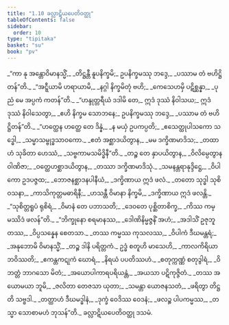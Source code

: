 ```yaml
---
title: "1.10 ခလ္လာဋိယပေတိဝတ္ထု"
tableOfContents: false
sidebar:
  order: 10
type: "tipitaka"
basket: "su"
book: "pv"
---
```



<DynamicBreadcrumb />

<Division number="58" book="pv" e="ch" v="19" p="133">

<Paragraph number="68" type="verses" book="pv">
_“ကာ နု အန္တောဝိမာနသ္မိံ,_  
_တိဋ္ဌန္တီ နူပနိက္ခမိ;_  
ဥပနိက္ခမဿု ဘဒ္ဒေ,_  
_ပဿာမ တံ ဗဟိဋ္ဌိတန်”တိ._  

</Paragraph>

</Division>
<Division number="59" book="pv" e="ch" v="19" p="134">

<Paragraph number="69" type="verses" book="pv">
_“အဋ္ဋီယာမိ ဟရာယာမိ,_  
_နဂ္ဂါ နိက္ခမိတုံ ဗဟိ;_  
_ကေသေဟမှိ ပဋိစ္ဆန္နာ,_  
_ပုညံ မေ အပ္ပကံ ကတန်”တိ._  

</Paragraph>

</Division>
<Division number="60" book="pv" e="ch" v="19" p="134">

<Paragraph number="70" book="pv">
_“ဟန္ဒုတ္တရီယံ ဒဒါမိ တေ,_  
ဣဒံ ဒုဿံ နိဝါသယ;_  
ဣဒံ ဒုဿံ နိဝါသေတွာ,_  
_ဧဟိ နိက္ခမ သောဘနေ;_  
ဥပနိက္ခမဿု ဘဒ္ဒေ,_  
_ပဿာမ တံ ဗဟိဋ္ဌိတန်”တိ._  

</Paragraph>

</Division>
<Division number="61" book="pv" e="ch" v="19" p="134">

<Paragraph number="71" type="verses" book="pv">
_“ဟတ္ထေန ဟတ္ထေ တေ ဒိန္နံ,_  
_န မယှံ ဥပကပ္ပတိ;_  
_ဧသေတ္ထုပါသကော သဒ္ဓေါ,_  
_သမ္မာသမ္ဗုဒ္ဓသာဝကော._  

</Paragraph>

</Division>
<Division number="62" book="pv" e="ch" v="19" p="134">

<Paragraph number="72" type="verses" book="pv">
_ဧတံ အစ္ဆာဒယိတွာန,_  
_မမ ဒက္ခိဏမာဒိသ;_  
_တထာဟံ သုခိတာ ဟေဿံ,_  
_သဗ္ဗကာမသမိဒ္ဓိနီ”တိ._  

</Paragraph>

</Division>
<Division number="63" book="pv" e="ch" v="19" p="134">

<Paragraph number="73" type="verses" book="pv">
_တဉ္စ တေ နှာပယိတွာန,_  
_ဝိလိမ္ပေတွာန ဝါဏိဇာ;_  
_ဝတ္ထေဟစ္ဆာဒယိတွာန,_  
_တဿာ ဒက္ခိဏမာဒိသုံ._  

</Paragraph>

</Division>
<Division number="64" book="pv" e="ch" v="19" p="134">

<Paragraph number="74" type="verses" book="pv">
_သမနန္တရာနုဒ္ဒိဋ္ဌေ,_  
_ဝိပါကော ဥဒပဇ္ဇထ;_  
_ဘောဇနစ္ဆာဒနပါနီယံ,_  
_ဒက္ခိဏာယ ဣဒံ ဖလံ._  

</Paragraph>

</Division>
<Division number="65" book="pv" e="ch" v="19" p="134">

<Paragraph number="75" type="verses" book="pv">
_တတော သုဒ္ဓါ သုစိဝသနာ,_  
_ကာသိကုတ္တမဓာရိနီ;_  
_ဟသန္တီ ဝိမာနာ နိက္ခမိ,_  
_ဒက္ခိဏာယ ဣဒံ ဖလန္တိ._  

</Paragraph>

</Division>
<Division number="66" book="pv" e="ch" v="19" p="134">

<Paragraph number="76" type="verses" book="pv">
_“သုစိတ္တရူပံ ရုစိရံ,_  
_ဝိမာနံ တေ ပဘာသတိ;_  
_ဒေဝတေ ပုစ္ဆိတာစိက္ခ,_  
_ကိဿ ကမ္မဿိဒံ ဖလန်”တိ._  

</Paragraph>

</Division>
<Division number="67" book="pv" e="ch" v="19" p="134">

<Paragraph number="77" type="verses" book="pv">
_“ဘိက္ခုနော စရမာနဿ,_  
_ဒေါဏိနိမ္မဇ္ဇနိံ အဟံ;_  
_အဒါသိံ ဥဇုဘူတဿ,_  
_ဝိပ္ပသန္နေန စေတသာ._  

</Paragraph>

</Division>
<Division number="68" book="pv" e="ch" v="19" p="134">

<Paragraph number="78" type="verses" book="pv">
_တဿ ကမ္မဿ ကုသလဿ,_  
_ဝိပါကံ ဒီဃမန္တရံ;_  
_အနုဘောမိ ဝိမာနသ္မိံ,_  
_တဉ္စ ဒါနိ ပရိတ္တကံ._  

</Paragraph>

</Division>
<Division number="69" book="pv" e="ch" v="19" p="134">

<Paragraph number="79" type="verses" book="pv">
ဥဒ္ဓံ စတူဟိ မာသေဟိ,_  
_ကာလကိရိယာ ဘဝိဿတိ;_  
_ဧကန္တကဋုကံ ဃောရံ,_  
_နိရယံ ပပတိဿဟံ._  

</Paragraph>

</Division>
<Division number="70" book="pv" e="ch" v="19" p="134">

<Paragraph number="80" type="verses" book="pv">
_စတုက္ကဏ္ဏံ စတုဒွါရံ,_  
_ဝိဘတ္တံ ဘာဂသော မိတံ;_  
_အယောပါကာရပရိယန္တံ,_  
_အယသာ ပဋိကုဇ္ဇိတံ._  

</Paragraph>

</Division>
<Division number="71" book="pv" e="ch" v="19" p="135">

<Paragraph number="81" type="verses" book="pv">
_တဿ အယောမယာ ဘူမိ,_  
_ဇလိတာ တေဇသာ ယုတာ;_  
_သမန္တာ ယောဇနသတံ,_  
_ဖရိတွာ တိဋ္ဌတိ သဗ္ဗဒါ._  

</Paragraph>

</Division>
<Division number="72" book="pv" e="ch" v="19" p="135">

<Paragraph number="82" type="verses" book="pv">
_တတ္ထာဟံ ဒီဃမဒ္ဓါနံ,_  
_ဒုက္ခံ ဝေဒိဿ ဝေဒနံ;_  
_ဖလဉ္စ ပါပကမ္မဿ,_  
_တသ္မာ သောစာမဟံ ဘုသန်”တိ._  


</Paragraph>
</Division>

<Paragraph number="83" type="center" book="pv">
ခလ္လာဋိယပေတိဝတ္ထု ဒသမံ.
</Paragraph>